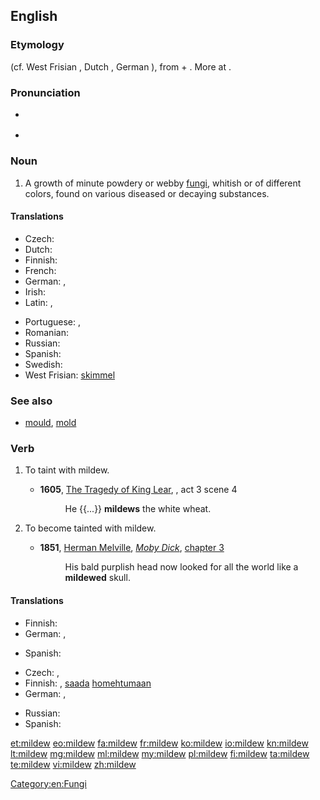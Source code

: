 ==English==

===Etymology===
{{etyl|ang|en}} {{term/t|ang|meledēaw||honeydew}} (cf. West Frisian {{term|moaldau|lang=fy}}, Dutch {{term|meeldauw|lang=nl}}, German {{term|Mehltau|lang=de}}), from {{etyl|gem-pro|en}} {{term/t|gem-pro|*mili||honey}} + {{term/t|gem-pro|*dawwō||dew}}. More at {{l|en|dew}}.

===Pronunciation===
* {{a|UK}} {{IPA|/ˈmɪl.djuː/}}
* {{a|US}} {{IPA|/ˈmɪl.d(j)u/}}

===Noun===
{{en-noun|-}}

# A growth of minute powdery or webby [[Fungi|fungi]], whitish or of different colors, found on various diseased or decaying substances.

====Translations====
{{trans-top|growth of minute fungi}}
* Czech: {{t+|cs|plíseň|f}}
* Dutch: {{t+|nl|schimmel|m}}
* Finnish: {{t+|fi|home}}
* French: {{t+|fr|mildiou|m}}
* German: {{t+|de|Mehltau|m}}, {{t+|de|Schimmel|m}}
* Irish: {{t|ga|caonach liath|m}}
* Latin: {{t|la|aurūgō|f}},  {{t|la|rōbīgō|f}}
{{trans-mid}}
* Portuguese: {{t|pt|míldio|m}}, {{t+|pt|mofo|m}}
* Romanian: {{t+|ro|mucegai}}
* Russian: {{t+|ru|плесень|f|tr=plésen'}}
* Spanish: {{t+|es|moho|m}}
* Swedish: {{t+|sv|mjöldagg}}
* West Frisian: [[skimmel]]
{{trans-bottom}}

===See also===
* [[mould]], [[mold]]

===Verb===
{{en-verb}}

# {{context|transitive|lang=en}} To taint with mildew.
#* '''1605''', [[s:The Tragedy of King Lear|The Tragedy of King Lear]], {{w|William Shakespeare}}, act 3 scene 4
#*: He {{...}} '''mildews''' the white wheat.
# {{context|intransitive|lang=en}} To become tainted with mildew.
#*'''1851''', [[w:Herman Melville|Herman Melville]], ''[[w:Moby Dick|Moby Dick]]'', [[s:Moby-Dick/Chapter 3|chapter 3]]
#*:His bald purplish head now looked for all the world like a '''mildewed''' skull.
 
====Translations====
{{trans-top|to taint with mildew}}
* Finnish: {{t|fi|homehduttaa}}
* German: {{t+|de|schimmeln}}, {{t+|de|verschimmeln}}
{{trans-mid}}
* Spanish: {{t|es|enmohecer}}
{{trans-bottom}}

{{trans-top|to become tainted with mildew}}
* Czech: {{t|cs|zplesnivět}},  {{t|cs|plesnivět}}
* Finnish: {{t|fi|homehtua}}, [[saada]] [[homehtua|homehtumaan]]
* German: {{t+|de|verschimmeln}}, {{t+|de|schimmeln}}
{{trans-mid}}
* Russian: {{t+|ru|плесневеть|tr=plesnevétʼ}} {{impf}}
* Spanish: {{t|es|enmohecer}}
{{trans-bottom}}

[[Category:en:Fungi]]

[[et:mildew]]
[[eo:mildew]]
[[fa:mildew]]
[[fr:mildew]]
[[ko:mildew]]
[[io:mildew]]
[[kn:mildew]]
[[lt:mildew]]
[[mg:mildew]]
[[ml:mildew]]
[[my:mildew]]
[[pl:mildew]]
[[fi:mildew]]
[[ta:mildew]]
[[te:mildew]]
[[vi:mildew]]
[[zh:mildew]]